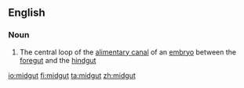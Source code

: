 ==English==

===Noun===
{{wikipedia}}
{{en-noun}}

# {{lb|en|anatomy}} The central loop of the [[alimentary canal]] of an [[embryo]] between the [[foregut]] and the [[hindgut]]

[[io:midgut]]
[[fi:midgut]]
[[ta:midgut]]
[[zh:midgut]]